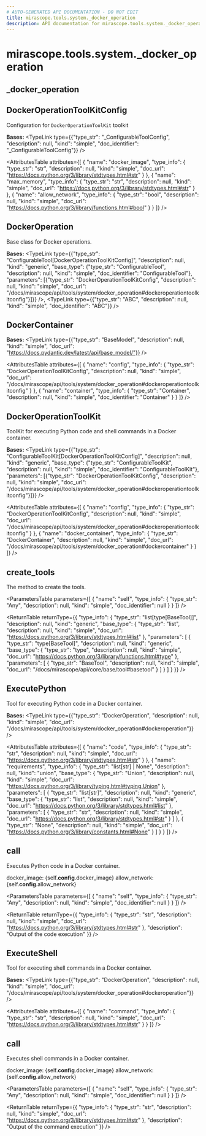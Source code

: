 ```yaml
---
# AUTO-GENERATED API DOCUMENTATION - DO NOT EDIT
title: mirascope.tools.system._docker_operation
description: API documentation for mirascope.tools.system._docker_operation
---
```


# mirascope.tools.system._docker_operation

## <ApiType type="Module" path="tools/system/docker_operation" symbolName="_docker_operation" /> _docker_operation

## <ApiType type="Class" path="tools/system/docker_operation" symbolName="DockerOperationToolKitConfig" /> DockerOperationToolKitConfig

Configuration for `DockerOperationToolKit` toolkit

**Bases:** 
<TypeLink type={{"type_str": "_ConfigurableToolConfig", "description": null, "kind": "simple", "doc_identifier": "_ConfigurableToolConfig"}} />

<AttributesTable
  attributes={[
  {
    "name": "docker_image",
    "type_info": {
      "type_str": "str",
      "description": null,
      "kind": "simple",
      "doc_url": "https://docs.python.org/3/library/stdtypes.html#str"
    }
  },
  {
    "name": "max_memory",
    "type_info": {
      "type_str": "str",
      "description": null,
      "kind": "simple",
      "doc_url": "https://docs.python.org/3/library/stdtypes.html#str"
    }
  },
  {
    "name": "allow_network",
    "type_info": {
      "type_str": "bool",
      "description": null,
      "kind": "simple",
      "doc_url": "https://docs.python.org/3/library/functions.html#bool"
    }
  }
]}
/>


## <ApiType type="Class" path="tools/system/docker_operation" symbolName="DockerOperation" /> DockerOperation

Base class for Docker operations.

**Bases:** 
<TypeLink type={{"type_str": "ConfigurableTool[DockerOperationToolKitConfig]", "description": null, "kind": "generic", "base_type": {"type_str": "ConfigurableTool", "description": null, "kind": "simple", "doc_identifier": "ConfigurableTool"}, "parameters": [{"type_str": "DockerOperationToolKitConfig", "description": null, "kind": "simple", "doc_url": "/docs/mirascope/api/tools/system/docker_operation#dockeroperationtoolkitconfig"}]}} />, <TypeLink type={{"type_str": "ABC", "description": null, "kind": "simple", "doc_identifier": "ABC"}} />


## <ApiType type="Class" path="tools/system/docker_operation" symbolName="DockerContainer" /> DockerContainer

**Bases:** 
<TypeLink type={{"type_str": "BaseModel", "description": null, "kind": "simple", "doc_url": "https://docs.pydantic.dev/latest/api/base_model/"}} />

<AttributesTable
  attributes={[
  {
    "name": "config",
    "type_info": {
      "type_str": "DockerOperationToolKitConfig",
      "description": null,
      "kind": "simple",
      "doc_url": "/docs/mirascope/api/tools/system/docker_operation#dockeroperationtoolkitconfig"
    }
  },
  {
    "name": "container",
    "type_info": {
      "type_str": "Container",
      "description": null,
      "kind": "simple",
      "doc_identifier": "Container"
    }
  }
]}
/>


## <ApiType type="Class" path="tools/system/docker_operation" symbolName="DockerOperationToolKit" /> DockerOperationToolKit

ToolKit for executing Python code and shell commands in a Docker container.

**Bases:** 
<TypeLink type={{"type_str": "ConfigurableToolKit[DockerOperationToolKitConfig]", "description": null, "kind": "generic", "base_type": {"type_str": "ConfigurableToolKit", "description": null, "kind": "simple", "doc_identifier": "ConfigurableToolKit"}, "parameters": [{"type_str": "DockerOperationToolKitConfig", "description": null, "kind": "simple", "doc_url": "/docs/mirascope/api/tools/system/docker_operation#dockeroperationtoolkitconfig"}]}} />

<AttributesTable
  attributes={[
  {
    "name": "config",
    "type_info": {
      "type_str": "DockerOperationToolKitConfig",
      "description": null,
      "kind": "simple",
      "doc_url": "/docs/mirascope/api/tools/system/docker_operation#dockeroperationtoolkitconfig"
    }
  },
  {
    "name": "docker_container",
    "type_info": {
      "type_str": "DockerContainer",
      "description": null,
      "kind": "simple",
      "doc_url": "/docs/mirascope/api/tools/system/docker_operation#dockercontainer"
    }
  }
]}
/>

## <ApiType type="Function" path="tools/system/docker_operation" symbolName="create_tools" /> create_tools

The method to create the tools.

<ParametersTable
  parameters={[
  {
    "name": "self",
    "type_info": {
      "type_str": "Any",
      "description": null,
      "kind": "simple",
      "doc_identifier": null
    }
  }
]}
/>

<ReturnTable
  returnType={{
  "type_info": {
    "type_str": "list[type[BaseTool]]",
    "description": null,
    "kind": "generic",
    "base_type": {
      "type_str": "list",
      "description": null,
      "kind": "simple",
      "doc_url": "https://docs.python.org/3/library/stdtypes.html#list"
    },
    "parameters": [
      {
        "type_str": "type[BaseTool]",
        "description": null,
        "kind": "generic",
        "base_type": {
          "type_str": "type",
          "description": null,
          "kind": "simple",
          "doc_url": "https://docs.python.org/3/library/functions.html#type"
        },
        "parameters": [
          {
            "type_str": "BaseTool",
            "description": null,
            "kind": "simple",
            "doc_url": "/docs/mirascope/api/core/base/tool#basetool"
          }
        ]
      }
    ]
  }
}}
/>


## <ApiType type="Class" path="tools/system/docker_operation" symbolName="ExecutePython" /> ExecutePython

Tool for executing Python code in a Docker container.

**Bases:** 
<TypeLink type={{"type_str": "DockerOperation", "description": null, "kind": "simple", "doc_url": "/docs/mirascope/api/tools/system/docker_operation#dockeroperation"}} />

<AttributesTable
  attributes={[
  {
    "name": "code",
    "type_info": {
      "type_str": "str",
      "description": null,
      "kind": "simple",
      "doc_url": "https://docs.python.org/3/library/stdtypes.html#str"
    }
  },
  {
    "name": "requirements",
    "type_info": {
      "type_str": "list[str] | None",
      "description": null,
      "kind": "union",
      "base_type": {
        "type_str": "Union",
        "description": null,
        "kind": "simple",
        "doc_url": "https://docs.python.org/3/library/typing.html#typing.Union"
      },
      "parameters": [
        {
          "type_str": "list[str]",
          "description": null,
          "kind": "generic",
          "base_type": {
            "type_str": "list",
            "description": null,
            "kind": "simple",
            "doc_url": "https://docs.python.org/3/library/stdtypes.html#list"
          },
          "parameters": [
            {
              "type_str": "str",
              "description": null,
              "kind": "simple",
              "doc_url": "https://docs.python.org/3/library/stdtypes.html#str"
            }
          ]
        },
        {
          "type_str": "None",
          "description": null,
          "kind": "simple",
          "doc_url": "https://docs.python.org/3/library/constants.html#None"
        }
      ]
    }
  }
]}
/>

## <ApiType type="Function" path="tools/system/docker_operation" symbolName="call" /> call

Executes Python code in a Docker container.

docker_image: {self.__config__.docker_image}
allow_network: {self.__config__.allow_network}

<ParametersTable
  parameters={[
  {
    "name": "self",
    "type_info": {
      "type_str": "Any",
      "description": null,
      "kind": "simple",
      "doc_identifier": null
    }
  }
]}
/>

<ReturnTable
  returnType={{
  "type_info": {
    "type_str": "str",
    "description": null,
    "kind": "simple",
    "doc_url": "https://docs.python.org/3/library/stdtypes.html#str"
  },
  "description": "Output of the code execution"
}}
/>



## <ApiType type="Class" path="tools/system/docker_operation" symbolName="ExecuteShell" /> ExecuteShell

Tool for executing shell commands in a Docker container.

**Bases:** 
<TypeLink type={{"type_str": "DockerOperation", "description": null, "kind": "simple", "doc_url": "/docs/mirascope/api/tools/system/docker_operation#dockeroperation"}} />

<AttributesTable
  attributes={[
  {
    "name": "command",
    "type_info": {
      "type_str": "str",
      "description": null,
      "kind": "simple",
      "doc_url": "https://docs.python.org/3/library/stdtypes.html#str"
    }
  }
]}
/>

## <ApiType type="Function" path="tools/system/docker_operation" symbolName="call" /> call

Executes shell commands in a Docker container.

docker_image: {self.__config__.docker_image}
allow_network: {self.__config__.allow_network}

<ParametersTable
  parameters={[
  {
    "name": "self",
    "type_info": {
      "type_str": "Any",
      "description": null,
      "kind": "simple",
      "doc_identifier": null
    }
  }
]}
/>

<ReturnTable
  returnType={{
  "type_info": {
    "type_str": "str",
    "description": null,
    "kind": "simple",
    "doc_url": "https://docs.python.org/3/library/stdtypes.html#str"
  },
  "description": "Output of the command execution"
}}
/>





